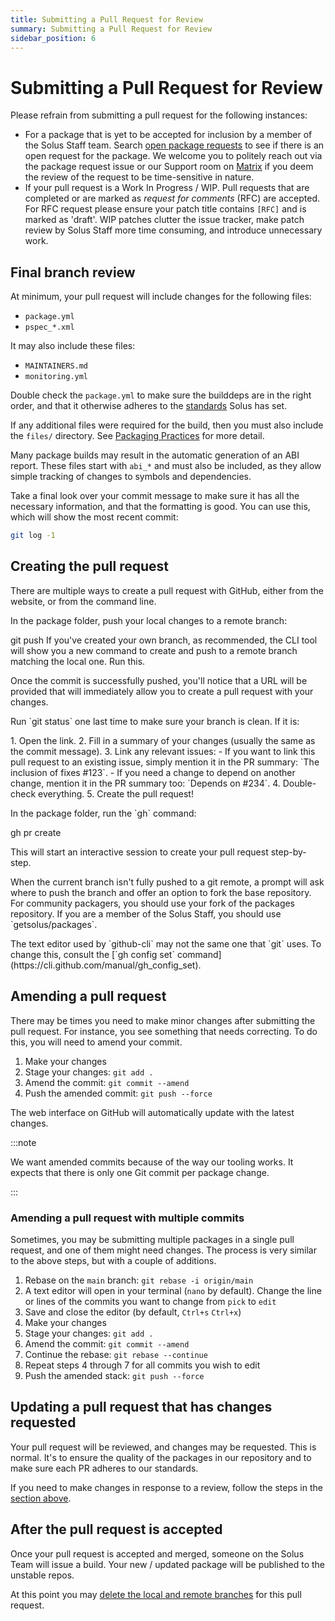 ```yaml
---
title: Submitting a Pull Request for Review
summary: Submitting a Pull Request for Review
sidebar_position: 6
---
```



# Submitting a Pull Request for Review

Please refrain from submitting a pull request for the following instances:

- For a package that is yet to be accepted for inclusion by a member of the Solus Staff team. Search [open package requests](https://github.com/getsolus/packages/issues?q=label%3A%22Package+Request%22) to see if there is an open request for the package.
  We welcome you to politely reach out via the package request issue or our Support room on [Matrix](/docs/user/contributing/getting-involved#matrix-chat) if you deem the review of the request to be time-sensitive in nature.
- If your pull request is a Work In Progress / WIP. Pull requests that are completed or are marked as _request for comments_ (RFC) are accepted. For RFC request please ensure your patch title contains `[RFC]` and is marked as 'draft'. WIP patches clutter the issue tracker, make patch review by Solus Staff more time consuming, and introduce unnecessary work.

## Final branch review

At minimum, your pull request will include changes for the following files:

- `package.yml`
- `pspec_*.xml`

It may also include these files:

- `MAINTAINERS.md`
- `monitoring.yml`

Double check the `package.yml` to make sure the builddeps are in the right order, and that it otherwise adheres to the [standards](package.yml.md) Solus has set.

If any additional files were required for the build, then you must also include the `files/` directory. See [Packaging Practices](packaging-practices.md) for more detail.

Many package builds may result in the automatic generation of an ABI report. These files start with `abi_*` and must also be included, as they allow simple tracking of changes to symbols and dependencies.

Take a final look over your commit message to make sure it has all the necessary information, and that the formatting is good. You can use this, which will show the most recent commit:

```bash
git log -1
```

## Creating the pull request

There are multiple ways to create a pull request with GitHub, either from the website, or from the command line.

<Tabs groupId="opening-prs">
  <TabItem value="website" label="Website">
    <p>In the package folder, push your local changes to a remote branch:</p>
    <CodeBlock language="bash">
      git push
    </CodeBlock>
    <Admonition type="info">
      If you've created your own branch, as recommended, the CLI tool will show you a new command to create and push to a remote branch matching the local one. Run this.
    </Admonition>
    <p>Once the commit is successfully pushed, you'll notice that a URL will be provided that will immediately allow you to create a pull request with your changes.</p>
    <p>Run `git status` one last time to make sure your branch is clean. If it is:</p>
    1. Open the link.
    2. Fill in a summary of your changes (usually the same as the commit message).
    3. Link any relevant issues:
       - If you want to link this pull request to an existing issue, simply mention it in the PR summary: `The inclusion of <somepackage> fixes #123`.
       - If you need a change to depend on another change, mention it in the PR summary too: `Depends on #234`.
    4. Double-check everything.
    5. Create the pull request!

  </TabItem>
  <TabItem value="github-cli" label="GitHub CLI">
    <p>In the package folder, run the `gh` command:</p>
    <CodeBlock language="bash">
      gh pr create
    </CodeBlock>
    <p>This will start an interactive session to create your pull request step-by-step.</p>
    <p>When the current branch isn't fully pushed to a git remote, a prompt will ask where to push the branch and offer an option to fork the base repository. For community packagers, you should use your fork of the packages repository. If you are a member of the Solus Staff, you should use `getsolus/packages`.</p>
    <Admonition type="info">
      The text editor used by `github-cli` may not the same one that `git` uses. To change this, consult the [`gh config set` command](https://cli.github.com/manual/gh_config_set).
    </Admonition>

  </TabItem>
</Tabs>

## Amending a pull request

There may be times you need to make minor changes after submitting the pull request. For instance, you see something that needs correcting. To do this, you will need to amend your commit.

1. Make your changes
2. Stage your changes: `git add .`
3. Amend the commit: `git commit --amend`
4. Push the amended commit: `git push --force`

The web interface on GitHub will automatically update with the latest changes.

:::note

We want amended commits because of the way our tooling works. It expects that there is only one Git commit per package change.

:::

### Amending a pull request with multiple commits

Sometimes, you may be submitting multiple packages in a single pull request, and one of them might need changes. The process is very similar to the above steps, but with a couple of additions.

1. Rebase on the `main` branch: `git rebase -i origin/main`
2. A text editor will open in your terminal (`nano` by default). Change the line or lines of the commits you want to change from `pick` to `edit`
3. Save and close the editor (by default, `Ctrl+s` `Ctrl+x`)
4. Make your changes
5. Stage your changes: `git add .`
6. Amend the commit: `git commit --amend`
7. Continue the rebase: `git rebase --continue`
8. Repeat steps 4 through 7 for all commits you wish to edit
9. Push the amended stack: `git push --force`

## Updating a pull request that has changes requested

Your pull request will be reviewed, and changes may be requested. This is normal. It's to ensure the quality of the packages in our repository and to make sure each PR adheres to our standards.

If you need to make changes in response to a review, follow the steps in the [section above](#amending-a-pull-request).

## After the pull request is accepted

Once your pull request is accepted and merged, someone on the Solus Team will issue a build. Your new / updated package will be published to the unstable repos.

At this point you may [delete the local and remote branches](git-basics#deleting-your-branch-after-a-pull-request-is-merged) for this pull request.
